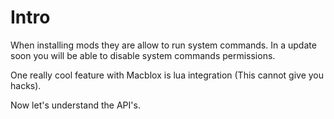 
# Intro

<Admonition type="important" title="Important">
When installing mods they are allow to run system commands. In a update soon you will be able to disable system commands permissions.
</Admonition>

One really cool feature with Macblox is lua integration (This cannot give you hacks).

Now let's understand the API's.